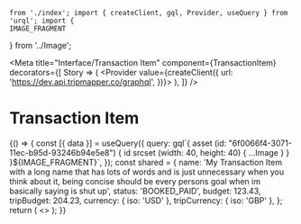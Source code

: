 	from './index'; import { createClient, gql, Provider, useQuery } from 'urql'; import {
	IMAGE_FRAGMENT
} from '../Image';

<Meta
	title="Interface/Transaction Item"
	component={TransactionItem}
	decorators={[
		Story => (
			<Provider value={createClient({ url: 'https://dev.api.tripmapper.co/graphql', })}>
				<Story />
			</Provider>
		),
	]}
/>

# Transaction Item

<Canvas>
	<Story name="Transaction Item">
		{() => {
			const [{ data }] = useQuery({
				query: gql`{ asset (id: "6f0066f4-3071-11ec-b95d-93246b94e5e8") { id srcset (width: 40, height: 40) { ...Image } } }${IMAGE_FRAGMENT}`,
			});
			const shared = {
				name: 'My Transaction Item with a long name that has lots of words and is just unnecessary when you think about it, being concise should be every persons goal when im basically saying is shut up',
				status: 'BOOKED_PAID',
				budget: 123.43,
				tripBudget: 204.23,
				currency: { iso: 'USD' },
				tripCurrency: { iso: 'GBP' },
			};
			return (
				<>
					<TransactionItem
						{...shared}
						type="FOOD"
						image={data?.asset}
					/>
					<TransactionItem
						{...shared}
						type="ACCOMMODATION"
					/>
					<TransactionItem
						{...shared}
						type="ACTIVITY"
					/>
					<TransactionItem
						{...shared}
						type="FOOD"
					/>
					<TransactionItem
						{...shared}
						type="TRAVEL"
					/>
					<TransactionItem
						{...shared}
						type="OTHER"
					/>
					<TransactionItem
						{...shared}
						type="TRAVEL"
						subType="TRAVEL_FLIGHT"
					/>
					<TransactionItem
						{...shared}
						type="TRAVEL"
						subType="TRAVEL_DRIVE"
					/>
					<TransactionItem
						{...shared}
						type="TRAVEL"
						subType="TRAVEL_TAXI"
					/>
					<TransactionItem
						{...shared}
						type="TRAVEL"
						subType="TRAVEL_BOAT"
					/>
					<TransactionItem
						{...shared}
						type="TRAVEL"
						subType="TRAVEL_PUBLIC_TRANSPORT"
					/>
					<TransactionItem
						{...shared}
						type="TRAVEL"
						subType="TRAVEL_CYCLE"
					/>
					<TransactionItem
						{...shared}
						type="TRAVEL"
						subType="TRAVEL_WALK"
					/>
				</>
			);
		}}
	</Story>
</Canvas>

<ArgsTable of={TransactionItem} />
